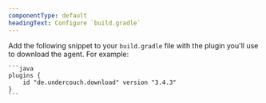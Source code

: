 ```yaml
---
componentType: default
headingText: Configure `build.gradle` 
---
```


Add the following snippet to your `build.gradle` file with the plugin you'll use to download the agent. For example:

    ```java
    plugins {
        id "de.undercouch.download" version "3.4.3"
    }
    ```